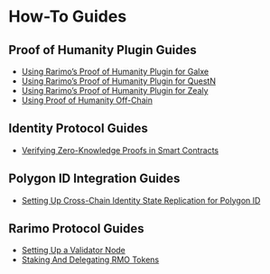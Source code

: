 # How-To Guides

## Proof of Humanity Plugin Guides

- [Using Rarimo’s Proof of Humanity Plugin for Galxe](/how-to-guides/poh-galxe)
- [Using Rarimo’s Proof of Humanity Plugin for QuestN](/how-to-guides/poh-questn)
- [Using Rarimo’s Proof of Humanity Plugin for Zealy](/how-to-guides/poh-zealy)
- [Using Proof of Humanity Off-Chain](/how-to-guides/poh-offchain-verification)


## Identity Protocol Guides

- [Verifying Zero-Knowledge Proofs in Smart Contracts](/how-to-guides/zkp-verification)


## Polygon ID Integration Guides

- [Setting Up Cross-Chain Identity State Replication for Polygon ID](/how-to-guides/polygon-id-state-replication)

## Rarimo Protocol Guides

- [Setting Up a Validator Node](/how-to-guides/validator-setup)
- [Staking And Delegating RMO Tokens](/how-to-guides/staking)
